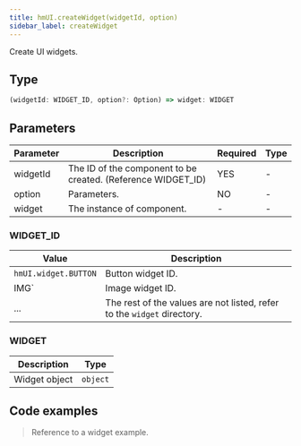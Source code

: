 ```yaml
---
title: hmUI.createWidget(widgetId, option)
sidebar_label: createWidget
---
```


Create UI widgets.

## Type

```ts
(widgetId: WIDGET_ID, option?: Option) => widget: WIDGET
```

## Parameters

| Parameter | Description                                                  | Required | Type |
| --------- | ------------------------------------------------------------ | -------- | ---- |
| widgetId  | The ID of the component to be created. (Reference WIDGET_ID) | YES      | -    |
| option    | Parameters.                                                  | NO       | -    |
| widget    | The instance of component.                                   | -        | -    |

### WIDGET_ID

| Value                | Description                                                             |
| -------------------- | ----------------------------------------------------------------------- |
| `hmUI.widget.BUTTON` | Button widget ID.                                                       |
| IMG`                 | Image widget ID.                                                        |
| ...                  | The rest of the values are not listed, refer to the `widget` directory. |

### WIDGET

| Description          | Type     |
| -------------------- | -------- |
| Widget object | `object` |

## Code examples

> Reference to a widget example.
